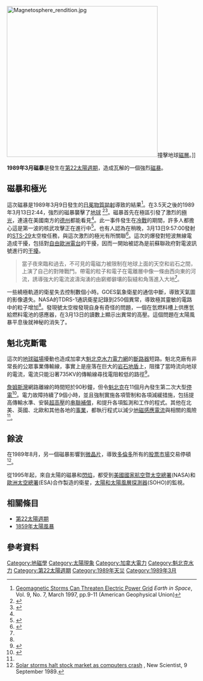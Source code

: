 [[File:Magnetosphere_rendition.jpg|400px]]撞擊地球[[磁層|磁層]]。]]

'''1989年3月磁暴'''是發生在[[第22太陽週期|第22太陽週期]]，造成{{link-en|魁北克水力發電廠系統|Hydro-Québec's electricity transmission system}}瓦解的一個強烈[[磁暴|磁暴]]。

== 磁暴和極光 ==
這次磁暴是1989年3月9日發生的[[日冕物質拋射|日冕物質拋射]]導致的結果<ref>[http://www.agu.org/sci_soc/eiskappenman.html Geomagnetic Storms Can Threaten Electric Power Grid] {{Wayback|url=http://www.agu.org/sci_soc/eiskappenman.html |date=20080611174103 }} ''Earth in Space'', Vol. 9, No. 7, March 1997, pp.9-11 (American Geophysical Union)</ref>。在3.5天之後的1989年3月13日2:44，強烈的磁暴襲擊了[[地球|地球]] <ref name="Bnet">{{cite web|title=Space weather: Page 1|url=http://findarticles.com/p/articles/mi_m1511/is_n8_v16/ai_17253896/pg_1|publisher=[[Discover_(magazine)|Discover]]|accessdate=2008-01-20|date=1995-08|first=Eric J.|last=Lerner|archive-date=2013-06-02|archive-url=https://web.archive.org/web/20130602100449/http://findarticles.com/p/articles/mi_m1511/is_n8_v16/ai_17253896/pg_1|dead-url=no}}</ref><ref>{{cite news|title=Scientists probe northern lights from all angles|url=http://www.cbc.ca/health/story/2005/10/22/northern_lights_051022.html|publisher=CBC News|date=2005-10-22|accessdate=2008-01-13|archive-date=2007-02-08|archive-url=https://web.archive.org/web/20070208042643/http://www.cbc.ca/health/story/2005/10/22/northern_lights_051022.html|dead-url=no}}</ref>。磁暴首先在極區引發了激烈的[[極光|極光]]，連遠在美國南方的[[德克薩斯州|德州]]都能看見<ref name="storm"/>。此一事件發生在[[冷戰|冷戰]]的期間，許多人都擔心這是第一波的核武攻擊正在進行中<ref name="storm">{{cite web|url=http://www.solarstorms.org/SWChapter1.html|title=A Conflagration of Storms|accessdate=2009-04-07|archive-date=2020-09-26|archive-url=https://web.archive.org/web/20200926152621/http://www.solarstorms.org/SWChapter1.html|dead-url=no}}</ref>。也有人認為在稍晚，3月13日9:57:00發射的[[STS-29|STS-29]]太空梭任務，與這次激烈的極光有所關聯<ref>{{cite web |url=http://science.ksc.nasa.gov/shuttle/missions/sts-29/mission-sts-29.html |title=STS-29 |publisher=Science.ksc.nasa.gov |date= |accessdate=2010-08-09 |archive-date=2019-06-10 |archive-url=https://web.archive.org/web/20190610123144/https://science.ksc.nasa.gov/shuttle/missions/sts-29/mission-sts-29.html |dead-url=no }}</ref>。這次的爆發對短波無線電造成干擾，包括對[[自由歐洲電台|自由歐洲電台]]的干擾，因而一開始被認為是前蘇聯政府對電波訊號進行的[[電波干擾|干擾]]。

<blockquote>
當子夜來臨和過去，不可見的電磁力被限制在地球上面的天空和岩石之間，上演了自己的對陣戰鬥。帶電的粒子和電子在電離層中像一條由西向東的河流，誘導強大的電流波濤洶湧的由窮鄉僻壤的裂縫和角落進入大地<ref name="storm"/>。
</blockquote>

一些繞極軌道的衛星失去控制數個小時。GOES氣象衛星的通信中斷，導致天氣圖的影像遺失。NASA的TDRS-1通訊衛星記錄到250個異常，導致極其靈敏的電路中的粒子增加<ref name="storm"/>。發現號太空梭發現自身有奇怪的問題，一個在氫燃料槽上供應氫給燃料電池的感應器，在3月13日的讀數上顯示出異常的高壓。這個問題在太陽風暴平息後就神秘的消失了。

== 魁北克斷電 ==
這次的[[地球磁場|地球磁場]]擾動也造成加拿大[[魁北克水力|魁北克水力]][[魁北克水力發電廠系統|電力網]]的[[斷路器|斷路器]]短路。魁北克廠有非常長的公眾事業傳輸線，事實上是座落在巨大的[[加拿大地盾|岩石地盾]]上，阻擋了當時流向地球的電流，電流只能沿著735KV的傳輸線尋找電阻較低的路徑<ref name="HQ_solarstorm">{{cite web |url=http://www.hydroquebec.com/learning/quest-ceque/nature/mars1989.html |title=Electricity in nature - March 1989 |author=Hydro-Québec |accessdate=2009-03-15 |deadurl=yes |archiveurl=https://web.archive.org/web/20081120220533/http://www.hydroquebec.com/learning/quest-ceque/nature/mars1989.html |archivedate=2008-11-20 }}</ref>。 

[[詹姆斯灣計畫|詹姆斯灣]]網路離線的時間短於90秒鐘，但令[[魁北克|魁北克]]在11個月內發生第二次大型[[停電|停電]]<ref>{{cite web |url=http://archives.radio-canada.ca/environnement/catastrophes_naturelles/clips/14150/ |title=Le Québec dans le noir |date=13 March 1989 |first=Michel |last=Morin |first2=Gilles |last2=Sirois |first3=Bernard |last3=Derome |publisher=Radio-Canada |language=fr |accessdate=2009-03-21 |archive-date=2011-06-06 |archive-url=https://web.archive.org/web/20110606172836/http://archives.radio-canada.ca/environnement/catastrophes_naturelles/clips/14150/ |dead-url=yes }}</ref>。電力故障持續了9個小時，並且強制實施各項管制和各項減緩措施，包括提高傳輸水準、安裝[[高壓|超高壓]]的[[柔性交流輸電系統|串聯補償]]，和提升各項監測和工作的程式。其他在北美、英國、北歐和其他各地的[[公用事業|事業]]，都執行程式以減少[[地磁感應電流|地磁感應電流]]與相關的風險<ref name="HQ_solarstorm"/>。

== 餘波 ==
在1989年8月，另一個磁暴影響到[[積體電路|微晶片]]，導致[[多倫多|多倫多]]所有的[[股票市場|股票市場]]交易停頓<ref>[http://www.newscientist.com/article/mg12316812.400-solar-storms-halt-stock-market-as-computers-crash.html Solar storms halt stock market as computers crash] {{Wayback|url=http://www.newscientist.com/article/mg12316812.400-solar-storms-halt-stock-market-as-computers-crash.html |date=20150430145835 }}, New Scientist, 9 September 1989.</ref>。

從1995年起，來自太陽的磁暴和[[閃焰|閃焰]]，都受到[[美國國家航空暨太空總署|美國國家航空暨太空總署]](NASA)和[[歐洲太空總署|歐洲太空總署]](ESA)合作製造的衛星，[[太陽和太陽風層探測器|太陽和太陽風層探測器]](SOHO)的監視。

== 相關條目 ==
*[[第22太陽週期|第22太陽週期]]
*[[1859年太陽風暴|1859年太陽風暴]]

== 參考資料 ==
{{Reflist}}

{{DEFAULTSORT:March 1989 Geomagnetic Storm}}
[[Category:地磁學|Category:地磁學]]
[[Category:太陽現象|Category:太陽現象]]
[[Category:加拿大電力|Category:加拿大電力]]
[[Category:魁北克水力|Category:魁北克水力]]
[[Category:第22太陽週期|Category:第22太陽週期]]
[[Category:1989年天災|Category:1989年天災]]
[[Category:1989年3月|Category:1989年3月]]